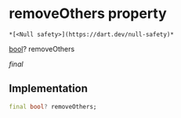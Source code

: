 # removeOthers property

    *[<Null safety>](https://dart.dev/null-safety)*

[bool](https://api.flutter.dev/flutter/dart-core/bool-class.html)? removeOthers

_final_

## Implementation

```dart
final bool? removeOthers;


```
